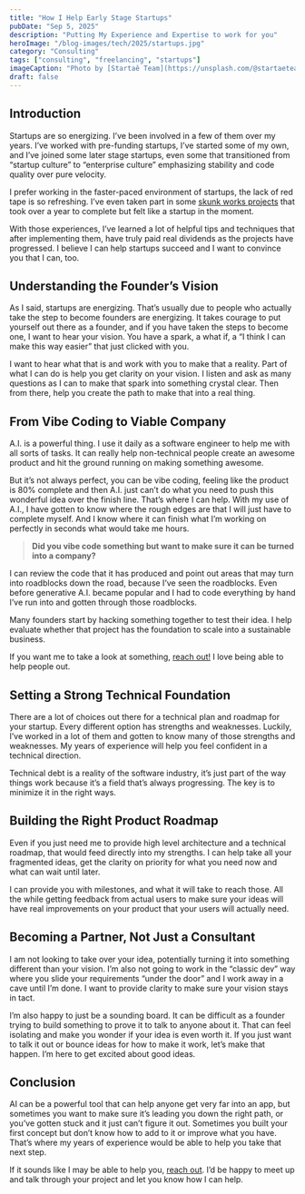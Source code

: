 ```yaml
---
title: "How I Help Early Stage Startups"
pubDate: "Sep 5, 2025"
description: "Putting My Experience and Expertise to work for you"
heroImage: "/blog-images/tech/2025/startups.jpg"
category: "Consulting"
tags: ["consulting", "freelancing", "startups"]
imageCaption: "Photo by [Startaê Team](https://unsplash.com/@startaeteam?utm_content=creditCopyText&utm_medium=referral&utm_source=unsplash) on [Unsplash](https://unsplash.com/photos/person-pointing-white-paper-on-wall-7tXA8xwe4W4?utm_content=creditCopyText&utm_medium=referral&utm_source=unsplash)"
draft: false
---
```


## Introduction

Startups are so energizing. I’ve been involved in a few of them over my years. I’ve worked with pre-funding startups, I’ve started some of my own, and I’ve joined some later stage startups, even some that transitioned from “startup culture” to “enterprise culture” emphasizing stability and code quality over pure velocity.

I prefer working in the faster-paced environment of startups, the lack of red tape is so refreshing. I’ve even taken part in some [skunk works projects](https://en.wikipedia.org/wiki/Skunkworks_project) that took over a year to complete but felt like a startup in the moment.

With those experiences, I’ve learned a lot of helpful tips and techniques that after implementing them, have truly paid real dividends as the projects have progressed. I believe I can help startups succeed and I want to convince you that I can, too.

## Understanding the Founder’s Vision

As I said, startups are energizing. That’s usually due to people who actually take the step to become founders are energizing. It takes courage to put yourself out there as a founder, and if you have taken the steps to become one, I want to hear your vision. You have a spark, a what if, a “I think I can make this way easier” that just clicked with you.

I want to hear what that is and work with you to make that a reality. Part of what I can do is help you get clarity on your vision. I listen and ask as many questions as I can to make that spark into something crystal clear. Then from there, help you create the path to make that into a real thing.

## From Vibe Coding to Viable Company

A.I. is a powerful thing. I use it daily as a software engineer to help me with all sorts of tasks. It can really help non-technical people create an awesome product and hit the ground running on making something awesome.

But it’s not always perfect, you can be vibe coding, feeling like the product is 80% complete and then A.I. just can’t do what you need to push this wonderful idea over the finish line. That’s where I can help. With my use of A.I., I have gotten to know where the rough edges are that I will just have to complete myself. And I know where it can finish what I’m working on perfectly in seconds what would take me hours.

> **Did you vibe code something but want to make sure it can be turned into a company?**

I can review the code that it has produced and point out areas that may turn into roadblocks down the road, because I’ve seen the roadblocks. Even before generative A.I. became popular and I had to code everything by hand I’ve run into and gotten through those roadblocks.

Many founders start by hacking something together to test their idea. I help evaluate whether that project has the foundation to scale into a sustainable business.

If you want me to take a look at something, [reach out!](/contact) I love being able to help people out.

## Setting a Strong Technical Foundation

There are a lot of choices out there for a technical plan and roadmap for your startup. Every different option has strengths and weaknesses. Luckily, I’ve worked in a lot of them and gotten to know many of those strengths and weaknesses. My years of experience will help you feel confident in a technical direction.

Technical debt is a reality of the software industry, it’s just part of the way things work because it’s a field that’s always progressing. The key is to minimize it in the right ways.

## Building the Right Product Roadmap

Even if you just need me to provide high level architecture and a technical roadmap, that would feed directly into my strengths. I can help take all your fragmented ideas, get the clarity on priority for what you need now and what can wait until later.

I can provide you with milestones, and what it will take to reach those. All the while getting feedback from actual users to make sure your ideas will have real improvements on your product that your users will actually need.

## Becoming a Partner, Not Just a Consultant

I am not looking to take over your idea, potentially turning it into something different than your vision. I’m also not going to work in the “classic dev” way where you slide your requirements “under the door” and I work away in a cave until I’m done. I want to provide clarity to make sure your vision stays in tact.

I’m also happy to just be a sounding board. It can be difficult as a founder trying to build something to prove it to talk to anyone about it. That can feel isolating and make you wonder if your idea is even worth it. If you just want to talk it out or bounce ideas for how to make it work, let’s make that happen. I’m here to get excited about good ideas.

## Conclusion

AI can be a powerful tool that can help anyone get very far into an app, but sometimes you want to make sure it’s leading you down the right path, or you’ve gotten stuck and it just can’t figure it out. Sometimes you built your first concept but don’t know how to add to it or improve what you have. That’s where my years of experience would be able to help you take that next step.

If it sounds like I may be able to help you, [reach out](/contact). I’d be happy to meet up and talk through your project and let you know how I can help.
